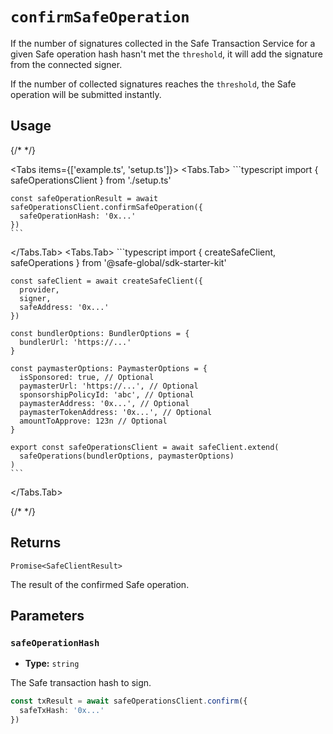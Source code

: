 
# `confirmSafeOperation`

If the number of signatures collected in the Safe Transaction Service for a given Safe operation hash hasn't met the `threshold`, it will add the signature from the connected signer.

If the number of collected signatures reaches the `threshold`, the Safe operation will be submitted instantly.

## Usage

{/* <!-- vale off --> */}

<Tabs items={['example.ts', 'setup.ts']}>
  <Tabs.Tab>
    ```typescript
    import { safeOperationsClient } from './setup.ts'

    const safeOperationResult = await safeOperationsClient.confirmSafeOperation({
      safeOperationHash: '0x...'
    })
    ```
  </Tabs.Tab>
  <Tabs.Tab>
    ```typescript
    import { createSafeClient, safeOperations } from '@safe-global/sdk-starter-kit'

    const safeClient = await createSafeClient({
      provider,
      signer,
      safeAddress: '0x...'
    })

    const bundlerOptions: BundlerOptions = {
      bundlerUrl: 'https://...'
    }

    const paymasterOptions: PaymasterOptions = {
      isSponsored: true, // Optional
      paymasterUrl: 'https://...', // Optional
      sponsorshipPolicyId: 'abc', // Optional
      paymasterAddress: '0x...', // Optional
      paymasterTokenAddress: '0x...', // Optional
      amountToApprove: 123n // Optional
    }

    export const safeOperationsClient = await safeClient.extend(
      safeOperations(bundlerOptions, paymasterOptions)
    )
    ```
</Tabs.Tab>
</Tabs>

{/* <!-- vale on --> */}

## Returns

`Promise<SafeClientResult>`

The result of the confirmed Safe operation.

## Parameters

### `safeOperationHash`

- **Type:** `string`

The Safe transaction hash to sign.

```typescript focus=2
const txResult = await safeOperationsClient.confirm({
  safeTxHash: '0x...'
})
````
